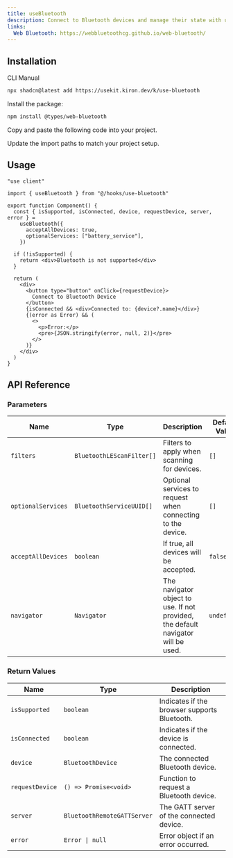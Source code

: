 ```yaml
---
title: useBluetooth
description: Connect to Bluetooth devices and manage their state with useBluetooth.
links:
  Web Bluetooth: https://webbluetoothcg.github.io/web-bluetooth/
---
```


<ComponentPreview name="use-bluetooth-demo" />

## Installation

<CodeTabs>

<TabsList>
  <TabsTrigger value="cli">CLI</TabsTrigger>
  <TabsTrigger value="manual">Manual</TabsTrigger>
</TabsList>

<TabsContent value="cli">

```bash
npx shadcn@latest add https://usekit.kiron.dev/k/use-bluetooth
```

</TabsContent>

<TabsContent value="manual">

<Steps>

<Step>Install the package:</Step>

```bash
npm install @types/web-bluetooth
```

<Step>Copy and paste the following code into your project.</Step>

<ComponentSource name="use-bluetooth" />

<Step>Update the import paths to match your project setup.</Step>

</Steps>

</TabsContent>

</CodeTabs>

## Usage

```tsx {3, 8-9}
"use client"

import { useBluetooth } from "@/hooks/use-bluetooth"

export function Component() {
  const { isSupported, isConnected, device, requestDevice, server, error } =
    useBluetooth({
      acceptAllDevices: true,
      optionalServices: ["battery_service"],
    })

  if (!isSupported) {
    return <div>Bluetooth is not supported</div>
  }

  return (
    <div>
      <button type="button" onClick={requestDevice}>
        Connect to Bluetooth Device
      </button>
      {isConnected && <div>Connected to: {device?.name}</div>}
      {(error as Error) && (
        <>
          <p>Error:</p>
          <pre>{JSON.stringify(error, null, 2)}</pre>
        </>
      )}
    </div>
  )
}
```

## API Reference

### Parameters

| Name               | Type                      | Description                                                                       | Default Value | Optional |
| ------------------ | ------------------------- | --------------------------------------------------------------------------------- | ------------- | -------- |
| `filters`          | `BluetoothLEScanFilter[]` | Filters to apply when scanning for devices.                                       | `[]`          | Yes      |
| `optionalServices` | `BluetoothServiceUUID[]`  | Optional services to request when connecting to the device.                       | `[]`          | Yes      |
| `acceptAllDevices` | `boolean`                 | If true, all devices will be accepted.                                            | `false`       | Yes      |
| `navigator`        | `Navigator`               | The navigator object to use. If not provided, the default navigator will be used. | `undefined`   | Yes      |

### Return Values

| Name            | Type                        | Description                                  |
| --------------- | --------------------------- | -------------------------------------------- |
| `isSupported`   | `boolean`                   | Indicates if the browser supports Bluetooth. |
| `isConnected`   | `boolean`                   | Indicates if the device is connected.        |
| `device`        | `BluetoothDevice`           | The connected Bluetooth device.              |
| `requestDevice` | `() => Promise<void>`       | Function to request a Bluetooth device.      |
| `server`        | `BluetoothRemoteGATTServer` | The GATT server of the connected device.     |
| `error`         | `Error \| null`             | Error object if an error occurred.           |
